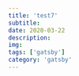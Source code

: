 ---
title: 'test7'
subtitle: 
date: 2020-03-22
description: 
img: 
tags: ['gatsby']
category: 'gatsby'
---

<lorem />